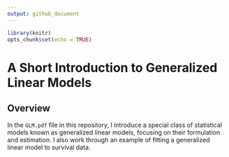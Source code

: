 ```yaml
---
output: github_document
---
```


<!-- README.md is generated from README.Rmd. -->

```r
library(knitr)
opts_chunk$set(echo = TRUE)
```

# A Short Introduction to Generalized Linear Models

## Overview

In the `GLM.pdf` file in this repository, I introduce a special class of statistical models known as generalized linear models, focusing on their formulation and estimation. I also work through an example of fitting a generalized linear model to survival data.